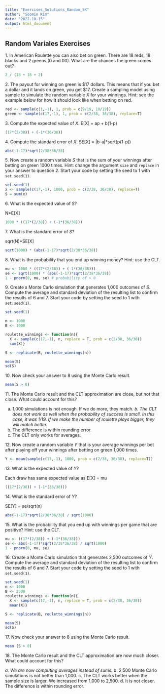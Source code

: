 ```yaml
---
title: "Exercises_Solutions_Random_SK"
author: "Soomin Kim"
date: "2022-10-15"
output: html_document
---
```


## Random Variales Exercises


1\. In American Roulette you can also bet on green. There are 18 reds, 18 blacks and 2 greens (0 and 00). What are the chances the green comes out?

```r
2 / (18 + 18 + 2)
```


2\. The payout for winning on green is \$17 dollars. This means that if you bet a dollar and it lands on green, you get \$17. Create a sampling model using sample to simulate the random variable $X$ for your winnings. Hint: see the example below for how it should look like when betting on red.

```r
red <- sample(c(1,-1), 1, prob = c(9/19, 10/19))
green <- sample(c(17,-1), 1, prob = c(2/38, 36/38), replace=T)
```



3\. Compute the expected value of $X$.
E[X] = ap + b(1-p)
```r
(17*(2/38)) + (-1*(36/38))
```


4\. Compute the standard error of $X$.
SE[X] = |b-a|*sqrt(p(1-p))

```r
abs(-1-17)*sqrt(2/38*36/38)
```


    
5\. Now create a random variable $S$ that is the sum of your winnings after betting on green 1000 times. Hint: change the argument `size` and `replace` in your answer to question 2. Start your code by setting the seed to 1 with `set.seed(1)`.

```r
set.seed(1)
x <- sample(c(17,-1), 1000, prob = c(2/38, 36/38), replace=T)
S = sum(x)
```

6\. What is the expected value of $S$?

N*E[X]
```r
1000 * ((17*(2/38)) + (-1*(36/38)))
```


7\. What is the standard error of $S$?

sqrt(N)*SE[X]
```r
sqrt(1000) * (abs(-1-17)*sqrt(2/38*36/38))
```



8\. What is the probability that you end up winning money? Hint: use the CLT.

```r
mu <- 1000 * ((17*(2/38)) + (-1*(36/38)))
se <- sqrt(1000) * (abs(-1-17)*sqrt(2/38*36/38))
1 - pnorm(0, mu, se) # probability of > 0
```


9\. Create a Monte Carlo simulation that generates 1,000 outcomes of $S$. Compute the average and standard deviation of the resulting list to confirm the results of 6 and 7. Start your code by setting the seed to 1 with `set.seed(1)`.

```r
set.seed(1)

n <- 1000
B <- 1000

roulette_winnings <- function(n){
  X <- sample(c(17,-1), n, replace = T, prob = c(2/38, 36/38))
  sum(X)}

S <- replicate(B, roulette_winnings(n))

mean(S)
sd(S)
```


10\. Now check your answer to 8 using the Monte Carlo result. 

```r
mean(S > 0)
```


11\. The Monte Carlo result and the CLT approximation are close, but not that close. What could account for this?

a. 1,000 simulations is not enough. If we do more, they match.
*b. The CLT does not work as well when the probability of success is small. In this case, it was 1/19. If we make the number of roulette plays bigger, they will match better.*
c. The difference is within rounding error.
d. The CLT only works for averages.


12\. Now create a random variable $Y$ that is your average winnings per bet after playing off your winnings after betting on green 1,000 times.

```r
Y <- mean(sample(c(17,-1), 1000, prob = c(2/38, 36/38), replace=T))
```

13\. What is the expected value of $Y$?

Each draw has same expected value as E[X] = mu
```r
((17*(2/38)) + (-1*(36/38)))
```


14\. What is the standard error of $Y$?

SE[Y] = se/sqrt(n)
```r
abs(-1-17)*sqrt(2/38*36/38) / sqrt(1000)
```


15\. What is the probability that you end up with winnings per game that are positive? Hint: use the CLT.

```r
mu <- ((17*(2/38)) + (-1*(36/38)))
se <- abs(-1-17)*sqrt(2/38*36/38) / sqrt(1000)
1 - pnorm(0, mu, se)
```


16\. Create a Monte Carlo simulation that generates 2,500 outcomes of $Y$. Compute the average and standard deviation of the resulting list to confirm the results of 6 and 7. Start your code by setting the seed to 1 with `set.seed(1)`.

```r
set.seed(1)
n <- 1000
B <- 2500
roulette_winnings <- function(n){
  X <- sample(c(17,-1), n, replace = T, prob = c(2/38, 36/38))
  mean(X)}

S <- replicate(B, roulette_winnings(n))

mean(S)
sd(S)
```


17\. Now check your answer to 8 using the Monte Carlo result. 

```r
mean (S > 0)
```


18\. The Monte Carlo result and the CLT approximation are now much closer.  What could account for this?

*a. We are now computing averages instead of sums.*
b. 2,500 Monte Carlo simulations is not better than 1,000.
c. The CLT works better when the sample size is larger. We increased from 1,000 to 2,500.
d. It is not closer. The difference is within rounding error.

